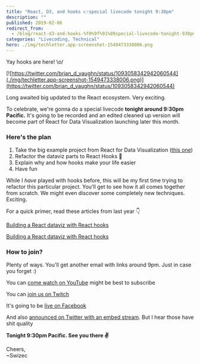 ```yaml
---
title: "React, D3, and hooks 👉special livecode tonight 9:30pm"
description: ""
published: 2019-02-06
redirect_from:
  - /blog/react-d3-and-hooks-%f0%9f%91%89special-livecode-tonight-930pm/swizec/8928
categories: "Livecoding, Technical"
hero: ./img/techletter.app-screenshot-1549473338006.png
---
```


Yay hooks are here! \\o/

[![https://twitter.com/brian_d_vaughn/status/1093058342942060544](./img/techletter.app-screenshot-1549473338006.png)](https://twitter.com/brian_d_vaughn/status/1093058342942060544)

Long awaited big updated to the React ecosystem. Very exciting.

To celebrate, we're gonna do a special livecode **tonight around 9:30pm Pacific.** It's going to be recorded and an edited cleaned up version will become part of React for Data Visualization launching later this month.

### Here's the plan

1.  Take the big example project from React for Data Visualization ([this one](https://swizec.github.io/h1b-software-salaries/#*-*-*))
2.  Refactor the dataviz parts to React Hooks 🎣
3.  Explain why and how hooks make your life easier
4.  Have fun

While I _have_ played with hooks before, this will be my first time trying to refactor this particular project. You'll get to see how it all comes together from scratch. We might even discover some completely new techniques. Exciting.

For a quick primer, read these articles from last year 👇

[Building a React dataviz with React hooks](https://swizec.com/blog/building-a-react-dataviz-with-react-hooks/)

[Building a React dataviz with React hooks](https://swizec.com/blog/easy-d3-blackbox-components-with-react-hooks/)

### How to join?

Plenty of ways. You'll get another email with links around 9pm. Just in case you forget :)

You can [come watch on YouTube](https://www.youtube.com/swizecteller) might be best to subscribe

You can [join us on Twitch](https://www.twitch.tv/swizec)

It's going to be [live on Facebook](https://facebook.com/swizecpage)

And also [announced on Twitter with an embed stream](https://twitter.com/swizec). But I hear those have shit quality

**Tonight 9:30pm Pacific. See you there ✌️**

Cheers,  
~Swizec
